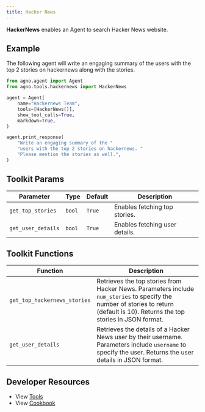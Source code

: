 ```yaml
---
title: Hacker News
---
```


**HackerNews** enables an Agent to search Hacker News website.

## Example

The following agent will write an engaging summary of the users with the top 2 stories on hackernews along with the stories.

```python cookbook/agent_concepts/tools/hackernews.py
from agno.agent import Agent
from agno.tools.hackernews import HackerNews

agent = Agent(
    name="Hackernews Team",
    tools=[HackerNews()],
    show_tool_calls=True,
    markdown=True,
)

agent.print_response(
    "Write an engaging summary of the "
    "users with the top 2 stories on hackernews. "
    "Please mention the stories as well.",
)
```

## Toolkit Params

| Parameter          | Type   | Default | Description                    |
| ------------------ | ------ | ------- | ------------------------------ |
| `get_top_stories`  | `bool` | `True`  | Enables fetching top stories.  |
| `get_user_details` | `bool` | `True`  | Enables fetching user details. |

## Toolkit Functions

| Function                     | Description                                                                                                                                                                      |
| ---------------------------- | -------------------------------------------------------------------------------------------------------------------------------------------------------------------------------- |
| `get_top_hackernews_stories` | Retrieves the top stories from Hacker News. Parameters include `num_stories` to specify the number of stories to return (default is 10). Returns the top stories in JSON format. |
| `get_user_details`           | Retrieves the details of a Hacker News user by their username. Parameters include `username` to specify the user. Returns the user details in JSON format.                       |

## Developer Resources

- View [Tools](https://github.com/agno-agi/agno/blob/main/libs/agno/agno/tools/hackernews.py)
- View [Cookbook](https://github.com/agno-agi/agno/blob/main/cookbook/agent_concepts/tools/hackernews_tools.py)
